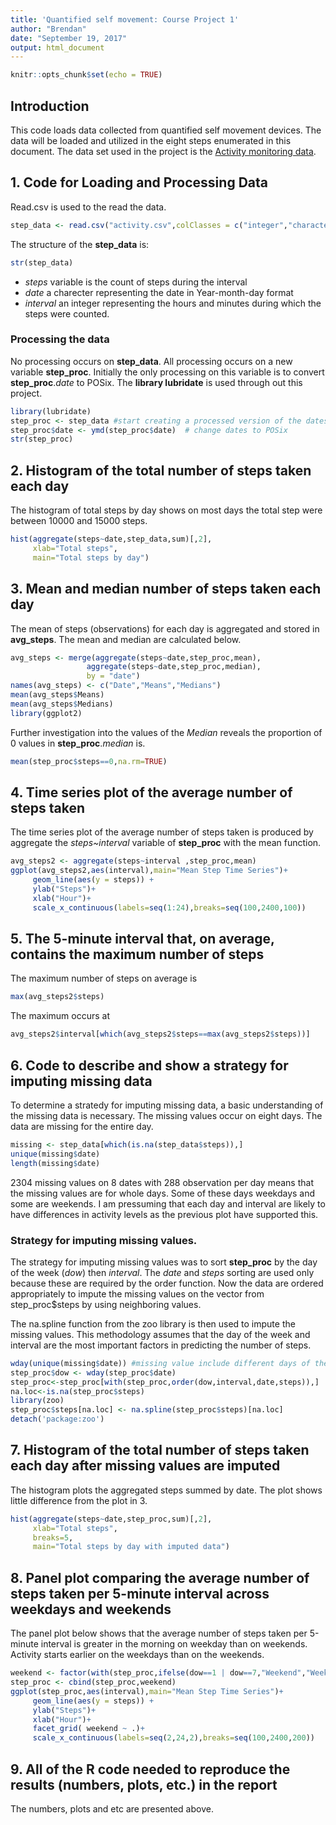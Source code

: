 ---
title: 'Quantified self movement: Course Project 1'
author: "Brendan"
date: "September 19, 2017"
output: html_document
---

```{r setup, include=FALSE}
knitr::opts_chunk$set(echo = TRUE)
```
## Introduction  
This code loads data collected from quantified self movement devices. The data will be loaded and utilized in the eight steps enumerated in this document.  The data set used in the project is the [Activity monitoring data](https://d396qusza40orc.cloudfront.net/repdata%2Fdata%2Factivity.zip). 


## 1. Code for Loading and Processing Data
Read.csv is used to the read the data.
```{r}
step_data <- read.csv("activity.csv",colClasses = c("integer","character","integer"),na.strings = "NA")  
```
The structure of the **step_data** is: 
```{r}
str(step_data)
```
* *steps* variable is the count of steps during the interval
* *date* a charecter representing the date in Year-month-day format
* *interval* an integer representing the hours and minutes during which the steps were counted.  

### Processing the data
No processing occurs on **step_data**. All processing occurs on a new variable **step_proc**.  Initially the only processing on this variable is to convert **step_proc**.*date* to POSix.  The **library lubridate** is used through out this project.
```{r}
library(lubridate)
step_proc <- step_data #start creating a processed version of the dates
step_proc$date <- ymd(step_proc$date)  # change dates to POSix
str(step_proc)
```

## 2. Histogram of the total number of steps taken each day
The histogram of total steps by day shows on most days the total step were between 10000 and 15000 steps. 
```{r}
hist(aggregate(steps~date,step_data,sum)[,2],
     xlab="Total steps",
     main="Total steps by day")
```

## 3.  Mean and median number of steps taken each day
The mean of steps (observations) for each day is aggregated and stored in **avg_steps**.
The mean and median are calculated below.
```{r}
avg_steps <- merge(aggregate(steps~date,step_proc,mean),
                 aggregate(steps~date,step_proc,median),
                 by = "date")
names(avg_steps) <- c("Date","Means","Medians")
mean(avg_steps$Means)
mean(avg_steps$Medians)
library(ggplot2)
```

Further investigation into the values of the *Median* reveals the proportion of 0 values in **step_proc**.*median* is.
```{r}
mean(step_proc$steps==0,na.rm=TRUE)
```

## 4.  Time series plot of the average number of steps taken
The time series plot of the average number of steps taken is produced by aggregate the *steps~interval* variable of **step_proc** with the mean function.
```{r}
avg_steps2 <- aggregate(steps~interval ,step_proc,mean)
ggplot(avg_steps2,aes(interval),main="Mean Step Time Series")+
     geom_line(aes(y = steps)) + 
     ylab("Steps")+
     xlab("Hour")+
     scale_x_continuous(labels=seq(1:24),breaks=seq(100,2400,100))
```

## 5.  The 5-minute interval that, on average, contains the maximum number of steps
The maximum number of steps on average is
```{r}
max(avg_steps2$steps)
```
The maximum occurs at 
```{r}
avg_steps2$interval[which(avg_steps2$steps==max(avg_steps2$steps))]
```

## 6.   Code to describe and show a strategy for imputing missing data

To determine a stratedy for imputing missing data, a basic understanding of the missing data is necessary.  The missing values occur on eight days.  The data are missing for the entire day.
```{r}

missing <- step_data[which(is.na(step_data$steps)),]
unique(missing$date)
length(missing$date)
```
2304 missing values on 8 dates with 288 observation per day means that the missing values are for whole days.  Some of these days weekdays and some are weekends.  I am pressuming that each day and interval are likely to have differences in activity levels as the previous plot have supported this.

### Strategy for imputing missing values.
The strategy for imputing missing values was to sort **step_proc** by the day of the week (*dow*) then *interval*.  The *date* and *steps* sorting are used only because these are required by the order function.  Now the data are ordered appropriately to impute the missing values on the vector from step_proc$steps by using neighboring values.  

The na.spline function from the zoo library is then used to impute the missing values.  This methodology assumes that the day of the week and interval are the most important factors in predicting the number of steps. 

```{r}
wday(unique(missing$date)) #missing value include different days of the week
step_proc$dow <- wday(step_proc$date)
step_proc<-step_proc[with(step_proc,order(dow,interval,date,steps)),]
na.loc<-is.na(step_proc$steps)
library(zoo)
step_proc$steps[na.loc] <- na.spline(step_proc$steps)[na.loc]
detach('package:zoo')
```

## 7. Histogram of the total number of steps taken each day after missing values are imputed

The histogram plots the aggregated steps summed by date.  The plot shows little difference from the plot in 3.
```{r}
hist(aggregate(steps~date,step_proc,sum)[,2],
     xlab="Total steps",
     breaks=5,
     main="Total steps by day with imputed data")
```

## 8. Panel plot comparing the average number of steps taken per 5-minute interval across weekdays and weekends

The panel plot below shows that the average number of steps taken per 5-minute interval is greater in the morning on weekday than on weekends.  Activity starts earlier on the weekdays than on the weekends.

```{r}
weekend <- factor(with(step_proc,ifelse(dow==1 | dow==7,"Weekend","Weekday")))
step_proc <- cbind(step_proc,weekend)
ggplot(step_proc,aes(interval),main="Mean Step Time Series")+
     geom_line(aes(y = steps)) + 
     ylab("Steps")+
     xlab("Hour")+
     facet_grid( weekend ~ .)+
     scale_x_continuous(labels=seq(2,24,2),breaks=seq(100,2400,200))
```

## 9. All of the R code needed to reproduce the results (numbers, plots, etc.) in the report
The numbers, plots and etc are presented above.
